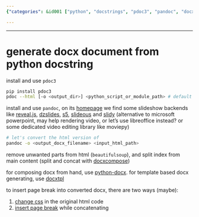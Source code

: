 ```yaml
---
{"categories": &id001 ["python", "docstrings", "pdoc3", "pandoc", "docxcompose", "documentation", "generation"], "category": "Python programming", "date": "2023-12-22 23:52:59", "description": "This article details a method to generate DOCX documents from Python docstrings. It explains the process of installing and using pdoc3, pandoc, and docxcompose to convert, clean, and compose the required files. The step-by-step guide ensures easy understanding and implementation for developers.", "tags": *id001, "title": "generate docx document from python docstring"}

---
```


------

# generate docx document from python docstring

install and use `pdoc3`

```bash
pip install pdoc3
pdoc --html [-o <output_dir>] <python_script_or_module_path> # default output directory of "html" is `./html`
```

install and use `pandoc`, on its [homepage](https://pandoc.org/) we find some slideshow backends like [reveal.js](https://revealjs.com/), [dzslides](https://github.com/paulrouget/dzslides), [s5](https://meyerweb.com/eric/tools/s5/), [slideous](https://goessner.net/articles/slideous/) and [slidy](https://www.w3.org/Talks/Tools/Slidy) (alternative to microsoft powerpoint, may help rendering video, or let's use libreoffice instead? or some dedicated video editing library like moviepy)

```bash
# let's convert the html version of 
pandoc -o <output_docx_filename> <input_html_path>
```

remove unwanted parts from html (`beautifulsoup`), and split index from main content (split and concat with [docxcompose](https://github.com/4teamwork/docxcompose))

for composing docx from hand, use [python-docx](https://python-docx.readthedocs.io/en/latest/index.html). for template based docx generating, use [docxtpl](https://docxtpl.readthedocs.io/en/latest/)

to insert page break into converted docx, there are two ways (maybe):

1. [change css](https://www.techjunkie.com/how-to-use-page-breaks-in-html) in the original html code
2. [insert page break](https://github.com/4teamwork/docxcompose/issues/89) while concatenating

